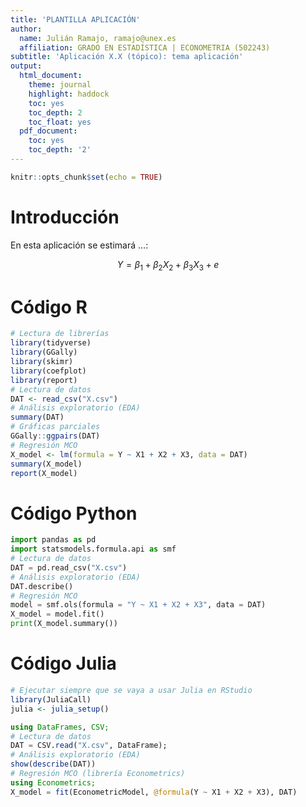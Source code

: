 ```yaml
---
title: 'PLANTILLA APLICACIÓN'
author:
  name: Julián Ramajo, ramajo@unex.es
  affiliation: GRADO EN ESTADÍSTICA | ECONOMETRIA (502243)
subtitle: 'Aplicación X.X (tópico): tema aplicación'
output:
  html_document:
    theme: journal
    highlight: haddock
    toc: yes
    toc_depth: 2
    toc_float: yes
  pdf_document:
    toc: yes
    toc_depth: '2'
---
```


```r
knitr::opts_chunk$set(echo = TRUE)
```

# Introducción

En esta aplicación se estimará ...:

$$Y = \beta_1 + \beta_2 {X_2} + \beta_3 {X_3} + e$$

# Código R

```r
# Lectura de librerías
library(tidyverse)
library(GGally)
library(skimr)
library(coefplot)
library(report)
# Lectura de datos 
DAT <- read_csv("X.csv")
# Análisis exploratorio (EDA)
summary(DAT)
# Gráficas parciales
GGally::ggpairs(DAT)
# Regresión MCO
X_model <- lm(formula = Y ~ X1 + X2 + X3, data = DAT)
summary(X_model)
report(X_model)
```

# Código Python

```python
import pandas as pd
import statsmodels.formula.api as smf
# Lectura de datos
DAT = pd.read_csv("X.csv")
# Análisis exploratorio (EDA)
DAT.describe()
# Regresión MCO
model = smf.ols(formula = "Y ~ X1 + X2 + X3", data = DAT)
X_model = model.fit()
print(X_model.summary())
```

# Código Julia

```r
# Ejecutar siempre que se vaya a usar Julia en RStudio
library(JuliaCall)
julia <- julia_setup()
```

```julia
using DataFrames, CSV;
# Lectura de datos
DAT = CSV.read("X.csv", DataFrame);
# Análisis exploratorio (EDA)
show(describe(DAT))
# Regresión MCO (librería Econometrics)
using Econometrics;
X_model = fit(EconometricModel, @formula(Y ~ X1 + X2 + X3), DAT)
```


